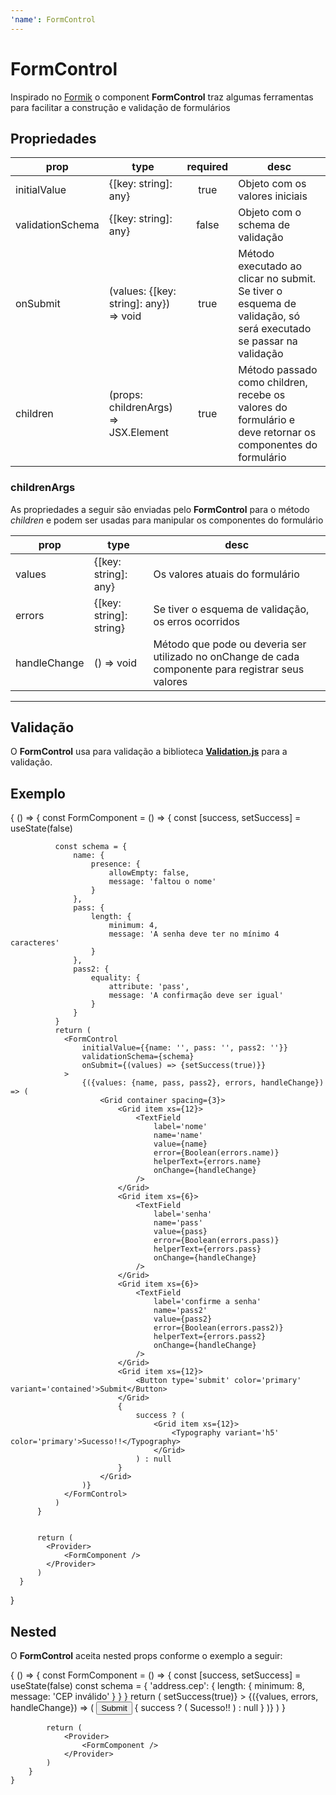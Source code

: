 ```yaml
---
'name': FormControl
---
```



# FormControl

Inspirado no [Formik](https://jaredpalmer.com/formik/docs/overview) o component **FormControl** traz algumas ferramentas para facilitar a construção e validação de formulários

## Propriedades

| **prop**      | **type**                             | **required**   |   **desc**                                           |
| ------------- | ------------------------------------ | :--------------: | ---------------------------------------------------- |
| initialValue  | {[key: string]: any}                 | true           | Objeto com os valores iniciais                       |
| validationSchema | {[key: string]: any}              | false          | Objeto com o schema de validação                     |
| onSubmit      | (values: {[key: string]: any}) => void | true         | Método executado ao clicar no submit. Se tiver o esquema de validação, só será executado se passar na validação |
| children      | (props: childrenArgs) => JSX.Element | true           | Método passado como children, recebe os valores do formulário e deve retornar os componentes do formulário |


### childrenArgs

As propriedades a seguir são enviadas pelo **FormControl** para o método *children* e podem ser usadas para manipular os componentes do formulário

| **prop**      | **type**                             |   **desc**                                           |
| ------------- | ------------------------------------ | ---------------------------------------------------- |
| values        | {[key: string]: any}                 | Os valores atuais do formulário                      |
| errors        | {[key: string]: string}              | Se tiver o esquema de validação, os erros ocorridos  |
| handleChange  | () => void                           | Método que pode ou deveria ser utilizado no onChange de cada componente para registrar seus valores |

_____

## Validação

O **FormControl** usa para validação a biblioteca [**Validation.js**](https://validatejs.org/#validate-js) para a validação.

## Exemplo

<Playground>
  {
      () => {
          const FormComponent = () => {
              const [success, setSuccess] = useState(false)

              const schema = {
                  name: {
                      presence: {
                          allowEmpty: false,
                          message: 'faltou o nome'
                      }
                  },
                  pass: {
                      length: {
                          minimum: 4,
                          message: 'A senha deve ter no mínimo 4 caracteres'
                      }
                  },
                  pass2: {
                      equality: {
                          attribute: 'pass',
                          message: 'A confirmação deve ser igual'
                      }
                  }
              }
              return (
                <FormControl
                    initialValue={{name: '', pass: '', pass2: ''}}
                    validationSchema={schema}
                    onSubmit={(values) => {setSuccess(true)}}
                >
                    {({values: {name, pass, pass2}, errors, handleChange}) => (
                        <Grid container spacing={3}>
                            <Grid item xs={12}>
                                <TextField
                                    label='nome'
                                    name='name'
                                    value={name}
                                    error={Boolean(errors.name)}
                                    helperText={errors.name}
                                    onChange={handleChange}
                                />
                            </Grid>
                            <Grid item xs={6}>
                                <TextField
                                    label='senha'
                                    name='pass'
                                    value={pass}
                                    error={Boolean(errors.pass)}
                                    helperText={errors.pass}
                                    onChange={handleChange}
                                />
                            </Grid>
                            <Grid item xs={6}>
                                <TextField
                                    label='confirme a senha'
                                    name='pass2'
                                    value={pass2}
                                    error={Boolean(errors.pass2)}
                                    helperText={errors.pass2}
                                    onChange={handleChange}
                                />
                            </Grid>
                            <Grid item xs={12}>
                                <Button type='submit' color='primary' variant='contained'>Submit</Button>
                            </Grid>
                            {
                                success ? (
                                    <Grid item xs={12}>
                                        <Typography variant='h5' color='primary'>Sucesso!!</Typography>
                                    </Grid>
                                ) : null
                            }
                        </Grid>
                    )}
                </FormControl>
              )
          }


          return (
            <Provider>
                <FormComponent />
            </Provider>
          )
      }
  }
</Playground>

## Nested 

O **FormControl** aceita nested props conforme o exemplo a seguir:

<Playground>
    {
        () => {
            const FormComponent = () => {
                const [success, setSuccess] = useState(false)
                const schema = {
                    'address.cep': {
                        length: {
                            minimum: 8,
                            message: 'CEP inválido'
                        }
                    }
                }
                return (
                    <FormControl
                        initialValue={{address: {cep: ''}}}
                        validationSchema={schema}
                        onSubmit={() => setSuccess(true)}
                    >
                        {({values, errors, handleChange}) => (
                            <Grid container spacing={3}>
                                <Grid item xs={12}>
                                    <TextField
                                        label='cep'
                                        name='address.cep'
                                        value={values.address && values.address.cep}
                                        onChange={handleChange}
                                        error={Boolean(errors.address && errors.address.cep)}
                                        helperText={errors.address && errors.address.cep}
                                        mask
                                        maskOptions={{mask: '99999-999'}}
                                    />
                                </Grid>
                                <Grid item xs={12}>
                                    <Button type='submit' color='secondary' variant='contained'>Submit</Button>
                                </Grid>
                                {
                                    success ? (
                                        <Grid item xs={12}>
                                            <Typography variant='h5' color='primary'>Sucesso!!</Typography>
                                        </Grid>
                                    ) : null
                                }
                            </Grid>
                        )}
                    </FormControl>
                )
            }

            return (
                <Provider>
                    <FormComponent />
                </Provider>
            )
        }
    }
</Playground>